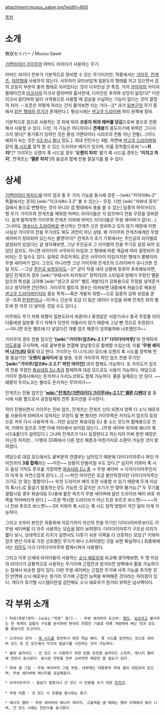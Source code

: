 attachment:musou_saber.jpg?width=600

[[목차]]
= 소개 =
無双セイバー / Musou Saver

[[가면라이더 가이무]]의 아머드 라이더가 사용하는 무기.

아머드 라이더 전부가 기본적으로 장비할 수 있는 무기이지만, 작중에서는 [[가이무]], [[잔게츠(가면라이더 가이무)|잔게츠]], [[쟈무]]밖에 사용하지 않는다. 사무라이 모티브답게 일본도의 형태를 띄고 있으면서 검의 코등이 부분이 총의 형태로 되어있다는 것이 디자인상 큰 특징. 거의 [[카이자]]의 카이자 블레이건과 [[이크사]]의 이크사 칼리버와 흡사한데, 디자인은 후자와 상당히 닮았다[* 다만 이크사 칼리버와 달리 사격용으로 사용할 때 검날을 수납하는 기능이 없다는 것이 결정적 차이. --조준은 어떻게 하라는 건지 물어보면 지는 거다--][* 과거 [[일본군]]의 무기 중에서 [[남부#s-2.4|같은 형태의 무기]]가 존재한다.]. 평상시에는 [[센고쿠 드라이버]] 허리 왼쪽에 장비. 

기본적으로 검으로 사용하는 것 외에 뒤의 '''코등이 뒤의 레버를 당김'''으로써 총으로 전환해서 사용할 수 있다. 다만, 이 기능은 어디까지나 '''견제용'''의 용도이기에 위력은 그다지 크지 않다[* 총기류가 잉여인 것은 평성 가면라이더 시리즈의 전통 아닌 전통(...)이다. 예외가 되는 것은 [[G3-X]]나 [[졸다]] 정도.]. 최대 잔탄수는 4발. 측면에 [[센고쿠 드라이버]]와 같이 [[록 시드]]를 장착 할 수 있는 드라이브 베이가 있으며, 이를 장착함으로써 ''''~~차지!''''[* 가이무는 오렌지 록 시드일 경우 ''''오렌지 차지'''' 딸기 록 시드일 경우는 ''''이치고 차지'''', 잔게츠는 ''''멜론 차지'''']의 음성과 함께 전용 필살기를 쓸 수 있다.

= 상세 =
[[가면라이더 위자드]]에 이어 검과 총 두 가지 기능을 동시에 갖춘 --[wiki:"카이자#s-2" 특촬에서는 흔히] [wiki:"이크사#s-3.3" 볼 수 있는]-- 무장. 다만 [wiki:"카바네 쥬지" 검에서 총으로 변형하는 것이 아니라 검 형태에서 총을 쓸 수 있는] 일종의 하이브리드 형 무기. 가이무와 잔게츠를 제외한 아머드 라이더들은 각 암즈마다 전용 무장을 장비한다. 쉽게 말하자면 가이무와 잔게츠 이외에 아머드 라이더들은 무쌍 세이버가 없다(...). 그나마도 [[게네시스 드라이버]]로 변신하는 잔게츠 신은 장비하고 있지 않기 때문에 이젠 사실상 가이무의 전용 무기라도 봐도 과언이 아닌 상태. 왜 가이무와 잔게츠에게만 무쌍 세이버가 장비되어 있는지는 불명이다[* 잔게츠가 초기 기획에서는 주인공의 라이벌로 설정되어 있었다는 걸 생각해보면, 그냥 주인공과 그 라이벌의 전용 무기로 설정 되어 있었던 걸지도. 아니면 라이더의 사무라이 타입과 그 형태에 따른 계급에 따라 결정되어 장비되는 것 일수도 있다. 실제로 쿠로카게도 같은 사무라이 타입이지만 형태가 쫄병이라 무쌍 세이버가 없다. 그것도 아니라면 그냥 가이무와 잔게츠의 드라이버가 유니크한 것일 지도. --그냥 [[주인공 보정]]일지도--][* 굳이 작중 내의 상황에 맞추어 추측해보자면, 일단 잔게츠의 경우 [wiki:"쿠레시마 타카토라" 장착자]의 스타일과 방패가 무장인 멜론 암즈의 특성을 고려해 [wikI:"센고쿠 료마" 벨트 개발자]가 강화용으로 무장을 넣어준거라고 생각하면 간단하다. 가이무의 벨트의 경우는 따져보면 대중에게 처음으로 배포된 [[센고쿠 드라이버]]인지라 홍보 목적~~혹은 개발자 취향~~으로 일종의 강화 보정을 준 것--초회 [[한정판]]이냐--이거나, 단순히 조금 더 많은 데이터 수집을 위해 잔게츠 외의 벨트에 한 자루 더 넣어둔 것일 수도 있다.].

아무래도 무기 자체 외형이 일본도라서 바론이나 류겐같은 서양기사나 중국 무장풍 라이더들에겐 일본풍 무기 자체가 당연히 어울리지 않기 때문에 그냥 뺀 것으로 추정된다. ~~아니면 모든 벨트에 다 넣었다간 개별 암즈 웨폰이 잉여될까봐 너프했던가~~

가이무의 경우 전용 암즈인 ''''[wiki:"가이무/암즈#s-2.1.1" 다이다이마루]''''와 연계하여 [[이도류]]를 구사하며, 서로 끝부분을 연결해 양날창으로 합체할 수있는데, 이를 ''''무쌍 세이버 [[나기나타]] 모드''''라고 한다. 가이무는 이 나기나타 모드에 오렌지 록 시드를 장착해 전용 필살기인 ''''오렌지 슬라이서''''를 발동. 또한 가이무의 파인 암즈 전용 무기인 ''''[wiki:"가이무/암즈#s-2.2.1" 파인 아이언]''''과의 합체도 가능하다. 또 카치도키 암즈의 전용 무장인 [[화승대등 DJ 총]]과 합체하여 대검 모드로도 사용이 가능하다. 여담으로 가이무 플래시에서는 돈카치나 두리노코와도 합체 가능하다. 물론 실제로는 안 된다. ~~돼봤자 두리노코는 몰라도 돈카치는 무의미다~~

잔게츠는 전용 암즈인 ''''[[wiki:"잔게츠(가면라이더 가이무)#s-2.1.1" 멜론 디펜더]]''''를 동시에 사용 함으로서 공방일체의 전투 포지션을 구사한다.

작이 진행되면서 가이무는 진바 암즈, 잔게츠는 잔게츠 신이 되면서 양쪽 다 소닉 애로우를 사용하게 되버려서 잊혀지는 무장이 될 뻔 했지만 가이무쪽은 카치도키 암즈의 등장으로 겨우 다시 사용하게 되...지만 실상은 화승대등 DJ 총 소드 모드의 합체용으로 전락, 키와미 암즈로 가면 아예 허리에서 보이질 않는다...(무쌍 세이버 위치에 에너지 록 시드&홀더가 걸려있다.} 그나마 잔게츠가 다시 등장한다고 하는지라 어찌 완전 매장은 아닌듯 하지만... 다행히 33화에서 다른 암즈 웨폰과 마찬가지로 소환이 가능한 것이 밝혀졌다.

여담으로 대검 모드에서도 끝부분의 연결부는 남아있기 때문에 다이다이마루나 파인 아이언과의 '''3중 합체'''라는 ~~미친~~ 상황이 만들어질 수도 있다.[* 심지어 키와미 록 시드 음성 기믹도 루프를 가정하면 [[화승대등 DJ 총]] → 무쌍 세이버 → 다이다이마루인지라 이게 또 자연스럽게 된다.(...)] ~~파인 아이언은 조금 쓸만하겠지만 다이다이마루는 크기도 안 맞는 짤짤이다~~ 또한 드라이브 베이 또한 사용할 수 있기 때문에 두개 이상의 록시드로 필살기 발동하는것도 가능한 것 같지만 크기가 안 맞아 불가능.[* 두 무기를 결합시킬 경우 화승대등 DJ총에 붙은 파츠가 무쌍 세이버에 달린 드라이브 베이 바로 위쪽을 막아버리게 된다.] ~~트윈 맥시멈 드라이브가 아닌 트윈 후르츠 바스켓!~~ ~~아니 진바 후르츠 바스켓!~~ DX 키와미 록 시드는 록 시드 장착 방법이 약간 달라 이게 가능하다.

그리고 코우타 본인은 최종화에 이르기까지 자신의 전용 무기인 다이다이마루보다도 이 무쌍 세이버를 더 자주 사용하는 모습을 많이 보여줬다. 다이다이마루가 구조상 리치가 짧다 보니, 상대적으로 리치가 길면서도 다루기 쉬운 이쪽을 더 선호하는 모양.[* 키와미 암즈 변신 이후로 가장 선호했던 무기가 바나 스피어였던 것을 보면 확실하다.] 최종화에서는 [[쟈무]]도 다크 다이다이마루와 합체시켜서 사용했다.

그리고 이후 신세대 라이더들이 사용하는 [[소닉 애로우]]와 비교해 생각해보면, 두 명 이상의 라이더가 공통적으로 사용하는 무기이며 근접전과 원거리전 양쪽에서 활용 가능하다는 점에서 비슷한 점이 있다. 다만 무쌍 세이버는 근접전 무기에 사격 기능을 추가한 것인 반면에 소닉 애로우는 원거리 무기에 근접전 능력을 부여해준 것이라는 차이점이 있다. 게다가 후기형 시스템이란걸 감안해도 소닉 애로우가 원거리 위력은 넘사벽이다.

= 각 부위 소개 =
 * 파문(하몬)엣지--[wiki:"파문" 음?]-- - 무쌍 세이버의 도신부. [[명도]], [[요도]]라고 불리우는 전 세계의 검들의 구조를 분석하여 현대의 최첨단 기술로 대폭 개량하여 베는 맛과 강도를 향상시킨 도신이다.

 * 드라이브 런치 - [[록 시드]]를 장전하기 위한 격납 베이. 록 시드를 장전하는 것으로 세이버 모드 및 건 모드에서 각각의 필살기를 시전하는 것이 가능하다.

 * 불릿 슬라이드 - 건 모드 시 사용하기 위한 탄환 장전용 슬라이드 스위치. 에너지 챔버에 잔탄이 표시된다. 표시된 잔탄을 전부 소비하면 재장전 할 필요가 있다.

 * 파워 셀 그립 - 무쌍 세이버의 그립 부분. 내부에는 대용량의 파워 셀이 내장되어 있으며, 무쌍 세이버에 에너지를 공급해준다.

 * 브라이트리거 - 필살기 발동이나 건 모드 시 탄환을 쏘기 위한 [[트리거]].
 
 * 무쌍 머즐 - 건 모드 시 탄환을 발사하는 총구.

 * 에너지 챔버 - 무쌍 세이버의 에너지 게이지. 고출력을 낼 때에는 챔버 자체에서 빛이 나며, 건 모드 시에는 잔탄수를 표시한다.
